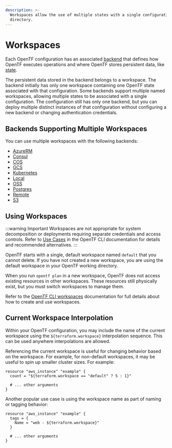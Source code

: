 ```yaml
---
description: >-
  Workspaces allow the use of multiple states with a single configuration
  directory.
---
```


# Workspaces

Each OpenTF configuration has an associated [backend](/docs/language/settings/backends/configuration) that defines how OpenTF executes operations and where OpenTF stores persistent data, like [state](/docs/language/state/purpose).

The persistent data stored in the backend belongs to a workspace. The backend initially has only one workspace containing one OpenTF state associated with that configuration. Some backends support multiple named workspaces, allowing multiple states to be associated with a single configuration. The configuration still has only one backend, but you can deploy multiple distinct instances of that configuration without configuring a new backend or changing authentication
credentials.

## Backends Supporting Multiple Workspaces

You can use multiple workspaces with the following backends:

- [AzureRM](/docs/language/settings/backends/azurerm)
- [Consul](/docs/language/settings/backends/consul)
- [COS](/docs/language/settings/backends/cos)
- [GCS](/docs/language/settings/backends/gcs)
- [Kubernetes](/docs/language/settings/backends/kubernetes)
- [Local](/docs/language/settings/backends/local)
- [OSS](/docs/language/settings/backends/oss)
- [Postgres](/docs/language/settings/backends/pg)
- [Remote](/docs/language/settings/backends/remote)
- [S3](/docs/language/settings/backends/s3)


## Using Workspaces

:::warning Important
Workspaces are not appropriate for system decomposition or deployments requiring separate credentials and access controls. Refer to [Use Cases](/docs/cli/workspaces#use-cases) in the OpenTF CLI documentation for details and recommended alternatives.
:::

OpenTF starts with a single, default workspace named `default` that you cannot delete. If you have not created a new workspace, you are using the default workspace in your OpenTF working directory.

When you run `opentf plan` in a new workspace, OpenTF does not access existing resources in other workspaces. These resources still physically exist, but you must switch workspaces to manage them.

Refer to the [OpenTF CLI workspaces](/docs/cli/workspaces) documentation for full details about how to create and use workspaces.


## Current Workspace Interpolation

Within your OpenTF configuration, you may include the name of the current
workspace using the `${terraform.workspace}` interpolation sequence. This can
be used anywhere interpolations are allowed.

Referencing the current workspace is useful for changing behavior based
on the workspace. For example, for non-default workspaces, it may be useful
to spin up smaller cluster sizes. For example:

```hcl
resource "aws_instance" "example" {
  count = "${terraform.workspace == "default" ? 5 : 1}"

  # ... other arguments
}
```

Another popular use case is using the workspace name as part of naming or
tagging behavior:

```hcl
resource "aws_instance" "example" {
  tags = {
    Name = "web - ${terraform.workspace}"
  }

  # ... other arguments
}
```
